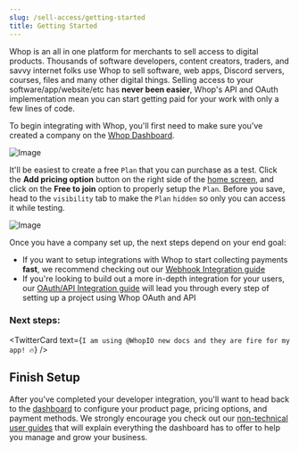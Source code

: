 ```yaml
---
slug: /sell-access/getting-started
title: Getting Started
---
```



Whop is an all in one platform for merchants to sell access to digital products.
Thousands of software developers, content creators, traders, and savvy internet folks
use Whop to sell software, web apps, Discord servers, courses, files and many other
digital things. Selling access to your software/app/website/etc has **never been easier**, Whop's API
and OAuth implementation mean you can start getting paid for your work with only a few lines of code.

To begin integrating with Whop, you'll first need to make sure you've created a company on the [Whop Dashboard](https://dash.whop.com).

![Image](./assets/create-company.png)

It'll be easiest to create a free `Plan` that you can purchase as a test. Click the **Add pricing option** button on the right side of the [home screen](https://dash.whop.com/home?welcome=true), and click on the **Free to join** option to properly setup the `Plan`. Before you save, head to the `visibility` tab to make the `Plan` `hidden` so only you can access it while testing.

![Image](https://i.imgur.com/YF9u1Up.png)

<p style={{ marginBottom: 6 }}>
  Once you have a company set up, the next steps depend on your end goal:
</p>

- If you want to setup integrations with Whop to start collecting payments **fast**, we recommend checking out our [Webhook Integration guide](/getting-started/integrate-via-webhooks)
- If you're looking to build out a more in-depth integration for your users, our [OAuth/API Integration guide](/getting-started/integrate-via-api) will lead you through every step of setting up a project using Whop OAuth and API

### Next steps:

<div className="explore-products-container">
  <div className="row" style={{ marginBottom: 64 }}>
    <div className="col col--4" key={0} style={{ padding: 8 }}>
      <ProductCard
        image={"/assets/getting-started/quick-integration.png"}
        name={"Quick Integration Guide"}
        description={"Get started with Whop Webhooks in 15 minutes"}
        link={"/getting-started/integrate-via-webhooks"}
      />
    </div>
    <div className="col col--4" key={1} style={{ padding: 8 }}>
      <ProductCard
        image={"/assets/getting-started/full-integration.png"}
        name={"Full Integration Guide"}
        description={
          "Take control with the full power of the Whop API and OAuth"
        }
        link={"/getting-started/integrate-via-api"}
      />
    </div>
  </div>
</div>

<TwitterCard
  text={`I am using @WhopIO new docs and they are fire for my app! 🔥`}
/>

## Finish Setup

After you've completed your developer integration, you'll want to head back to the [dashboard](https://dash.whop.com/home) to configure your product page, pricing options, and payment methods.
We strongly encourage you check out our [non-technical user guides](https://docs.whop.com/biz-2.0/walkthrough/overview) that will explain everything the dashboard has to offer to help you manage and grow your business.
